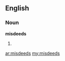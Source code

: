 ==English==

===Noun===
'''misdeeds'''

# {{plural of|[[misdeed]]}}

[[ar:misdeeds]]
[[my:misdeeds]]